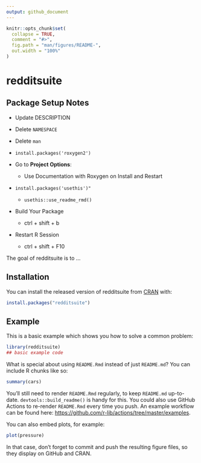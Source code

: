 ```yaml
---
output: github_document
---
```


<!-- README.md is generated from README.Rmd. Please edit that file -->

```r
knitr::opts_chunk$set(
  collapse = TRUE,
  comment = "#>",
  fig.path = "man/figures/README-",
  out.width = "100%"
)
```

# redditsuite

## Package Setup Notes

-   Update DESCRIPTION

-   Delete `NAMESPACE`

-   Delete `man`

-   `install.packages('roxygen2')`

-   Go to **Project Options**:

    -   Use Documentation with Roxygen on Install and Restart

-   `install.packages('usethis')"`

    -   `usethis::use_readme_rmd()`

-  Build Your Package

    - ctrl + shift + b

-  Restart R Session

    - ctrl + shift + F10

<!-- badges: start -->

<!-- badges: end -->

The goal of redditsuite is to ...

## Installation

You can install the released version of redditsuite from [CRAN](https://CRAN.R-project.org) with:

``` r
install.packages("redditsuite")
```

## Example

This is a basic example which shows you how to solve a common problem:

```r
library(redditsuite)
## basic example code
```

What is special about using `README.Rmd` instead of just `README.md`? You can include R chunks like so:

```r
summary(cars)
```

You'll still need to render `README.Rmd` regularly, to keep `README.md` up-to-date. `devtools::build_readme()` is handy for this. You could also use GitHub Actions to re-render `README.Rmd` every time you push. An example workflow can be found here: <https://github.com/r-lib/actions/tree/master/examples>.

You can also embed plots, for example:

```r
plot(pressure)
```

In that case, don't forget to commit and push the resulting figure files, so they display on GitHub and CRAN.
